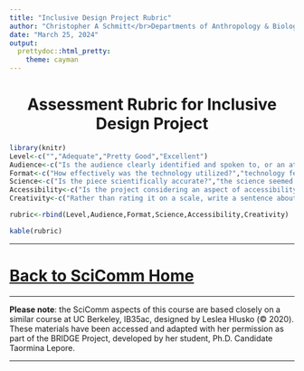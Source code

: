 ```yaml
---
title: "Inclusive Design Project Rubric"
author: "Christopher A Schmitt</br>Departments of Anthropology & Biology<br>Boston University"
date: "March 25, 2024"
output: 
  prettydoc::html_pretty:
    theme: cayman
---
```

<center>

# Assessment Rubric for Inclusive Design Project

</center>

```r
library(knitr)
Level<-c("","Adequate","Pretty Good","Excellent")
Audience<-c("Is the audience clearly identified and spoken to, or an attempt to contact made?","target audience is unclear","target audience is clear but the piece wasn’t really speaking to them","target audience is clear and their needs are perfectly addressed")
Format<-c("How effectively was the technology utilized?","technology feels like a mismatch", "it works","technology/format really enhances the message")
Science<-c("Is the piece scientifically accurate?","the science seemed easy to misunderstand or misinterpret","the science was accurate but it might be misunderstood by some members of the target audience","it would be really hard to misunderstand the science")
Accessibility<-c("Is the project considering an aspect of accessibility?","there were opportunities for accommodation that were overlooked","some attention to accessibility but could be improved (i.e., like the alt- text was too brief, colors and contrast are less than ideal, etc.)","presentation was clearly and easily accessible for at least one accommodation (e.g., closed captions, descriptive narration, alt text, etc.)")
Creativity<-c("Rather than rating it on a scale, write a sentence about your thoughts on the effectiveness and creativity of the project. How engaging or attention capturing was it?","","","")

rubric<-rbind(Level,Audience,Format,Science,Accessibility,Creativity)

kable(rubric)
```

***

# [Back to SciComm Home](https://fuzzyatelin.github.io/scicomm/overview.html)

***

**Please note**: the SciComm aspects of this course are based closely on a similar course at UC Berkeley, IB35ac, designed by Leslea Hlusko (&copy; 2020). These materials have been accessed and adapted with her permission as part of the BRIDGE Project, developed by her student, Ph.D. Candidate Taormina Lepore.

***